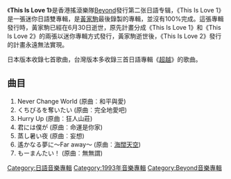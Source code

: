 {{Album infobox |
|  Name        = This Is Love 1
|  Type        = [[專輯|專輯]]
|  Artist      = [[Beyond|Beyond]]
|  Cover       = cdcover17.jpg
|  Background  = 
|  Released    = {{Start date and age|1993|7|25}}
|  Recorded    = 1993年1月－4月
|  Genre       = [[流行摇滚|流行摇滚]]
|  Label       = Fun House
|  Last album  = [[超越|超越]]<br/>（1992）
|  This album  = '''This Is Love 1'''<br/>（1993）
|  Next album  = [[Second_Floor|Second Floor]]<br/>（1994）
| Misc         =   {{Singles
  | Name          = This Is Love 1
  | Type          = studio album
  | Single 1      =くちびるを奪いたい/遙かなる夢に～Far away～  
  | Single 1 date = 1993年6月25日 
  }}
}}

《'''This Is Love 1'''》是香港搖滾樂隊[[Beyond|Beyond]]發行第二张日語专辑，《This Is Love 1》是一張迷你日語雙專輯，是[[黃家駒|黃家駒]]最後錄製的專輯，並沒有100%完成。這張專輯發行時，黃家駒已經在6月30日逝世，原先計畫分成《This Is Love 1》和《This Is Love 2》的兩張以迷你專輯方式發行，黃家駒逝世後，《This Is Love 2》發行的計畫永遠無法實現。 

日本版本收錄七首歌曲，台灣版本多收錄三首日語專輯《[[超越|超越]]》的歌曲。

== 曲目 ==
#Never Change World (原曲︰和平與愛)
#くちびるを奪いたい (原曲︰完全地愛吧)
#Hurry Up (原曲︰狂人山莊)
#君には僕が (原曲︰命運是你家)
#蒸し暑い夜 (原曲︰妄想)
#遙かなる夢に～Far away～ (原曲︰[[海闊天空_(Beyond歌曲)|海闊天空]])
#もーまんたい！ (原曲︰無無謂)
 
{{album-stub}}
{{Beyond}}
[[Category:日語音樂專輯|Category:日語音樂專輯]]
[[Category:1993年音樂專輯|Category:1993年音樂專輯]]
[[Category:Beyond音樂專輯|Category:Beyond音樂專輯]]